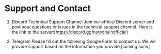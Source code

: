 # Support and Contact

1. Discord Technical Support Channel
Join our official Discord server and post your questions or issues in the technical support channel. Here is the link to the server:[https://discord.gg/nerochainofficial]

2. Telegram
Please fill out the following Google Form to contact us. We will provide support based on the information you provide.[coming soon]